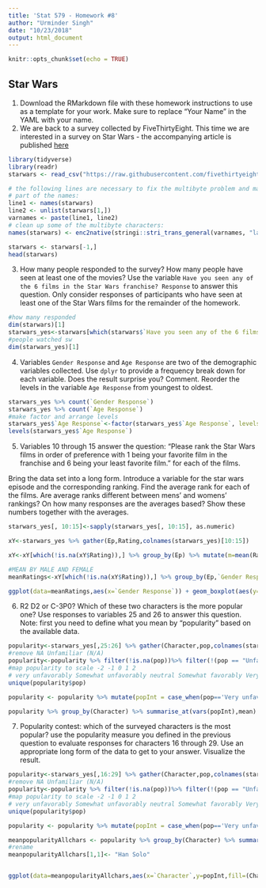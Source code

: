 ```yaml
---
title: 'Stat 579 - Homework #8'
author: "Urminder Singh"
date: "10/23/2018"
output: html_document
---
```


```r
knitr::opts_chunk$set(echo = TRUE)
```

## Star Wars

1. Download the RMarkdown file with these homework instructions to use as a template for your work.
Make sure to replace "Your Name" in the YAML with your name.
2. We are back to a survey collected by FiveThirtyEight. This time we are interested in a survey on Star Wars - the accompanying article is published [here](https://fivethirtyeight.com/features/americas-favorite-star-wars-movies-and-least-favorite-characters/)

```r
library(tidyverse)
library(readr) 
starwars <- read_csv("https://raw.githubusercontent.com/fivethirtyeight/data/master/star-wars-survey/StarWars.csv")

# the following lines are necessary to fix the multibyte problem and make proper names
# part of the names:
line1 <- names(starwars)
line2 <- unlist(starwars[1,])
varnames <- paste(line1, line2)
# clean up some of the multibyte characters:
names(starwars) <- enc2native(stringi::stri_trans_general(varnames, "latin-ascii"))

starwars <- starwars[-1,]
head(starwars)
```

3. How many people responded to the survey? How many people have seen at least one of the movies? Use the variable `Have you seen any of the 6 films in the Star Wars franchise? Response` to answer this question. Only consider responses of participants who have seen at least one of the Star Wars films for the remainder of the homework.

```r
#how many responded
dim(starwars)[1]
starwars_yes<-starwars[which(starwars$`Have you seen any of the 6 films in the Star Wars franchise? Response` == 'Yes'),]
#people watched sw
dim(starwars_yes)[1]
```

4. Variables `Gender Response` and `Age Response` are two of the demographic variables collected. Use `dplyr` to provide a frequency break down for each variable. Does the result surprise you? Comment. Reorder the levels in the variable `Age Response` from youngest to oldest.

```r
starwars_yes %>% count(`Gender Response`)
starwars_yes %>% count(`Age Response`)
#make factor and arrange levels
starwars_yes$`Age Response`<-factor(starwars_yes$`Age Response`, levels=c("18-29", "30-44", "45-60", "> 60", ""))
levels(starwars_yes$`Age Response`)
```


5. Variables 10 through 15 answer the question: "Please rank the Star Wars films in order of preference with 1 being your favorite film in the franchise and 6 being your least favorite film." for each of the films. 



Bring the data set into a long form. Introduce a variable for the star wars episode and the corresponding ranking. 
Find the average rank for each of the films. Are average ranks different between mens' and womens' rankings?
On how many responses are the averages based? Show these numbers together with the averages.

```r
starwars_yes[, 10:15]<-sapply(starwars_yes[, 10:15], as.numeric)

xY<-starwars_yes %>% gather(Ep,Rating,colnames(starwars_yes)[10:15])

xY<-xY[which(!is.na(xY$Rating)),] %>% group_by(Ep) %>% mutate(m=mean(Rating))

#MEAN BY MALE AND FEMALE  
meanRatings<-xY[which(!is.na(xY$Rating)),] %>% group_by(Ep,`Gender Response`) %>% summarise_at(vars("Rating"), funs(mean, length))

ggplot(data=meanRatings,aes(x=`Gender Response`)) + geom_boxplot(aes(y=mean))
```


6. R2 D2 or C-3P0? Which of these two characters is the more popular one? Use responses to variables 25 and 26 to answer this question. Note: first you need to define what you mean by  "popularity" based on the available data.  

```r
popularity<-starwars_yes[,25:26] %>% gather(Character,pop,colnames(starwars_yes)[25:26])
#remove NA Unfamiliar (N/A)
popularity<-popularity %>% filter(!is.na(pop))%>% filter(!(pop == "Unfamiliar (N/A)"))
#map popularity to scale -2 -1 0 1 2
# very unfavorably Somewhat unfavorably neutral Somewhat favorably Very favorably
unique(popularity$pop)

popularity <- popularity %>% mutate(popInt = case_when(pop=='Very unfavorably' ~-2, pop=='very unfavorably' ~-2, pop=='Somewhat unfavorably' ~-1, pop=='Neither favorably nor unfavorably (neutral)' ~0, pop=='Somewhat favorably' ~1, pop=='Very favorably' ~2))

popularity %>% group_by(Character) %>% summarise_at(vars(popInt),mean) %>% arrange(desc(popInt))

```




7. Popularity contest: which of the surveyed characters is the most popular? use the popularity measure you defined in the previous question to evaluate responses for characters 16 through 29. Use an appropriate long form of the data to get to your answer. Visualize the result. 

```r
popularity<-starwars_yes[,16:29] %>% gather(Character,pop,colnames(starwars_yes)[16:29])
#remove NA Unfamiliar (N/A)
popularity<-popularity %>% filter(!is.na(pop))%>% filter(!(pop == "Unfamiliar (N/A)"))
#map popularity to scale -2 -1 0 1 2
# very unfavorably Somewhat unfavorably neutral Somewhat favorably Very favorably
unique(popularity$pop)

popularity <- popularity %>% mutate(popInt = case_when(pop=='Very unfavorably' ~-2, pop=='very unfavorably' ~-2, pop=='Somewhat unfavorably' ~-1, pop=='Neither favorably nor unfavorably (neutral)' ~0, pop=='Somewhat favorably' ~1, pop=='Very favorably' ~2))

meanpopularityAllchars <- popularity %>% group_by(Character) %>% summarise_at(vars(popInt),mean) %>% arrange(desc(popInt))
#rename
meanpopularityAllchars[1,1]<- "Han Solo"


ggplot(data=meanpopularityAllchars,aes(x=`Character`,y=popInt,fill=(Character))) + geom_bar(stat = "identity") + theme(axis.text.x = element_text(angle = 90, hjust = 1))

```


